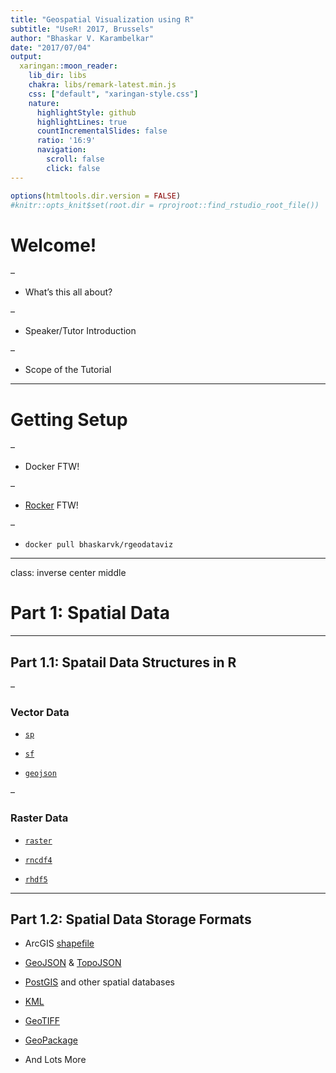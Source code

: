 ```yaml
---
title: "Geospatial Visualization using R"
subtitle: "UseR! 2017, Brussels"
author: "Bhaskar V. Karambelkar"
date: "2017/07/04"
output:
  xaringan::moon_reader:
    lib_dir: libs
    chakra: libs/remark-latest.min.js
    css: ["default", "xaringan-style.css"]
    nature:
      highlightStyle: github
      highlightLines: true
      countIncrementalSlides: false
      ratio: '16:9'
      navigation:
        scroll: false
        click: false
---
```


```r
options(htmltools.dir.version = FALSE)
#knitr::opts_knit$set(root.dir = rprojroot::find_rstudio_root_file())

```

# Welcome!

--

- What's this all about?

--

- Speaker/Tutor Introduction

--

- Scope of the Tutorial


---

# Getting Setup

--

- Docker FTW!

--

- [Rocker](https://hub.docker.com/u/rocker/) FTW!

--

- `docker pull bhaskarvk/rgeodataviz`

---

class: inverse center middle

# Part 1: Spatial Data

---

## Part 1.1: Spatail Data Structures in R

--

### Vector Data


- [`sp`](https://cran.r-project.org/package=sp)

- [`sf`](https://cran.r-project.org/package=sf)

- [`geojson`](https://cran.r-project.org/package=geojson)

--

### Raster Data

- [`raster`](https://cran.r-project.org/package=raster)

- [`rncdf4`](https://cran.r-project.org/package=rncdf4)

- [`rhdf5`](https://bioconductor.org/packages/release/bioc/html/rhdf5.html)

---

## Part 1.2: Spatial Data Storage Formats  

- ArcGIS [shapefile](https://en.wikipedia.org/wiki/Shapefile)

- [GeoJSON]() & [TopoJSON]()

- [PostGIS]() and other spatial databases

- [KML]()

- [GeoTIFF](https://trac.osgeo.org/geotiff/)

- [GeoPackage](http://www.geopackage.org/)

- And Lots More 
